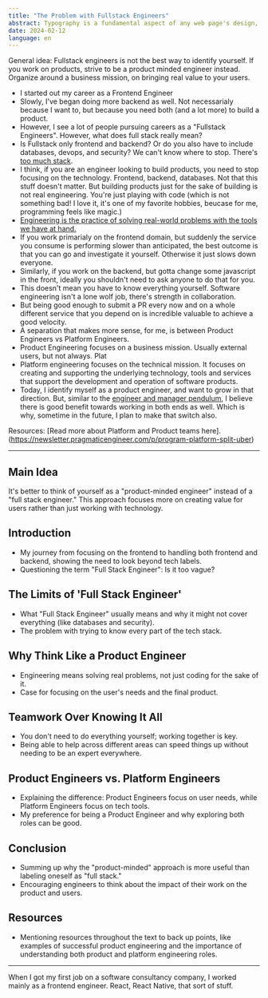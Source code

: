 ```yaml
---
title: "The Problem with Fullstack Engineers"
abstract: Typography is a fundamental aspect of any web page's design, shaping not only readability but also a site's overall personality. At the heart of this process is the CSS font-size property - a simple, yet incredibly versatile, tool that influences the visual hierarchy of our content.
date: 2024-02-12
language: en
---
```


General idea: Fullstack engineers is not the best way to identify yourself. If you work on products, strive to be a product minded engineer instead. Organize around a business mission, on bringing real value to your users.

- I started out my career as a Frontend Engineer
- Slowly, I've began doing more backend as well. Not necessarialy because I want to, but because you need both (and a lot more) to build a product.
- However, I see a lot of people pursuing careers as a "Fullstack Engineers". However, what does full stack really mean?
- Is Fullstack only frontend and backend? Or do you also have to include databases, devops, and security? We can't know where to stop. There's [too much stack](https://twitter.com/mipsytipsy/status/1659610352588562433).
- I think, if you are an engineer looking to build products, you need to stop focusing on the technology. Frontend, backend, databases. Not that this stuff doesn't matter. But building products just for the sake of building is not real engineering. You're just playing with code (which is not something bad! I love it, it's one of my favorite hobbies, beucase for me, programming feels like magic.)
- [Engineering is the practice of solving real-world problems with the tools we have at hand.](https://en.wikipedia.org/wiki/Engineering)
- If you work primarialy on the frontend domain, but suddenly the service you consume is performing slower than anticipated, the best outcome is that you can go and investigate it yourself. Otherwise it just slows down everyone.
- Similarly, if you work on the backend, but gotta change some javascript in the front, ideally you shouldn't need to ask anyone to do that for you.
- This doesn't mean you have to know everything yourself. Software engineering isn't a lone wolf job, there's strength in collaboration.
- But being good enough to submit a PR every now and on a whole different service that you depend on is incredible valuable to achieve a good velocity.
- A separation that makes more sense, for me, is between Product Engineers vs Platform Engineers.
- Product Engineering focuses on a business mission. Usually external users, but not always. Plat
- Platform engineering focuses on the technical mission. It focuses on creating and supporting the underlying technology, tools and services that support the development and operation of software products.
- Today, I identify myself as a product engineer, and want to grow in that direction. But, similar to the [engineer and manager pendulum](https://charity.wtf/2017/05/11/the-engineer-manager-pendulum/), I believe there is good benefit towards working in both ends as well. Which is why, sometime in the future, I plan to make that switch also.

Resources:
[Read more about Platform and Product teams here].(https://newsletter.pragmaticengineer.com/p/program-platform-split-uber)

---

## Main Idea
It's better to think of yourself as a "product-minded engineer" instead of a "full stack engineer." This approach focuses more on creating value for users rather than just working with technology.

## Introduction
- My journey from focusing on the frontend to handling both frontend and backend, showing the need to look beyond tech labels.
- Questioning the term "Full Stack Engineer": Is it too vague?

## The Limits of 'Full Stack Engineer'
- What "Full Stack Engineer" usually means and why it might not cover everything (like databases and security).
- The problem with trying to know every part of the tech stack.

## Why Think Like a Product Engineer
- Engineering means solving real problems, not just coding for the sake of it.
- Case for focusing on the user's needs and the final product.

## Teamwork Over Knowing It All
- You don't need to do everything yourself; working together is key.
- Being able to help across different areas can speed things up without needing to be an expert everywhere.

## Product Engineers vs. Platform Engineers
- Explaining the difference: Product Engineers focus on user needs, while Platform Engineers focus on tech tools.
- My preference for being a Product Engineer and why exploring both roles can be good.

## Conclusion
- Summing up why the "product-minded" approach is more useful than labeling oneself as "full stack."
- Encouraging engineers to think about the impact of their work on the product and users.

## Resources
- Mentioning resources throughout the text to back up points, like examples of successful product engineering and the importance of understanding both product and platform engineering roles.

---

When I got my first job on a software consultancy company, I worked mainly as a frontend engineer. React, React Native, that sort of stuff.
